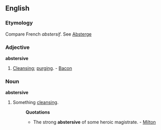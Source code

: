 ==English==

===Etymology===
Compare French ''abstersif''. See [[Absterge]]
===Adjective===
'''abstersive'''

#[[Cleansing]]; [[purging]]. - [[Bacon]]
===Noun===
'''abstersive'''

#Something [[cleansing]].
#:'''Quotations'''
#:*The strong '''abstersive''' of some heroic magistrate. - [[Milton]]
